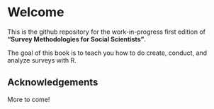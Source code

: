 # Welcome {.unnumbered}

This is the github repository for the work-in-progress first edition of **"Survey Methodologies for Social Scientists"**.

The goal of this book is to teach you how to do create, conduct, and analyze surveys with R.

## Acknowledgements {.unnumbered}

More to come!